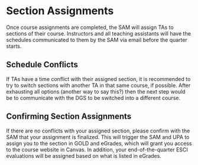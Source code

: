 # Section Assignments

Once course assignments are completed, the SAM will assign TAs to sections of their course. Instructors and all teaching assistants will have the schedules communicated to them by the SAM via email before the quarter starts. 

## Schedule Conflicts 

If TAs have a time conflict with their assigned section, it is recommended to try to switch sections with another TA in that same course, if possible. After exhausting all options (another way to say this?) then the next step would be to communicate with the DGS to be switched into a different course.

## Confirming Section Assignments 

If there are no conflicts with your assigned section, please confirm with the SAM that your assignment is finalized. This will trigger the SAM and UPA to assign you to the section in GOLD and eGrades, which will grant you access to the course website in Canvas. In addition, your end-of-the-quarter ESCI evaluations will be assigned based on what is listed in eGrades.
